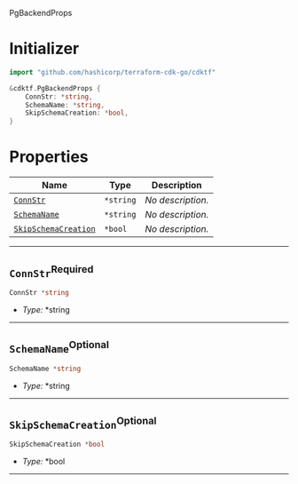  PgBackendProps <a name="PgBackendProps" id="cdktf.PgBackendProps"></a>

# Initializer <a name="Initializer" id="cdktf.PgBackendProps.Initializer"></a>

```go
import "github.com/hashicorp/terraform-cdk-go/cdktf"

&cdktf.PgBackendProps {
	ConnStr: *string,
	SchemaName: *string,
	SkipSchemaCreation: *bool,
}
```

# Properties <a name="Properties" id="Properties"></a>

| **Name** | **Type** | **Description** |
| --- | --- | --- |
| <code><a href="#cdktf.PgBackendProps.property.connStr">ConnStr</a></code> | <code>*string</code> | *No description.* |
| <code><a href="#cdktf.PgBackendProps.property.schemaName">SchemaName</a></code> | <code>*string</code> | *No description.* |
| <code><a href="#cdktf.PgBackendProps.property.skipSchemaCreation">SkipSchemaCreation</a></code> | <code>*bool</code> | *No description.* |

---

## `ConnStr`<sup>Required</sup> <a name="ConnStr" id="cdktf.PgBackendProps.property.connStr"></a>

```go
ConnStr *string
```

- *Type:* *string

---

## `SchemaName`<sup>Optional</sup> <a name="SchemaName" id="cdktf.PgBackendProps.property.schemaName"></a>

```go
SchemaName *string
```

- *Type:* *string

---

## `SkipSchemaCreation`<sup>Optional</sup> <a name="SkipSchemaCreation" id="cdktf.PgBackendProps.property.skipSchemaCreation"></a>

```go
SkipSchemaCreation *bool
```

- *Type:* *bool

---
